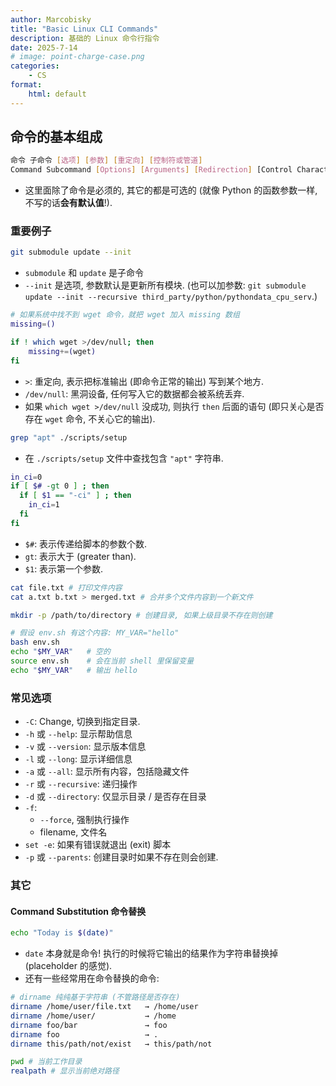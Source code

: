 ```yaml
---
author: Marcobisky
title: "Basic Linux CLI Commands"
description: 基础的 Linux 命令行指令
date: 2025-7-14
# image: point-charge-case.png
categories:
    - CS
format: 
    html: default
---
```



## 命令的基本组成

```bash
命令 子命令 [选项] [参数] [重定向] [控制符或管道]
Command Subcommand [Options] [Arguments] [Redirection] [Control Characters or Pipes]
```

- 这里面除了命令是必须的, 其它的都是可选的 (就像 Python 的函数参数一样, 不写的话**会有默认值**!).

### 重要例子


```bash
git submodule update --init
```

- `submodule` 和 `update` 是子命令
- `--init` 是选项, 参数默认是更新所有模块. (也可以加参数: `git submodule update --init --recursive third_party/python/pythondata_cpu_serv`.)

```sh
# 如果系统中找不到 wget 命令，就把 wget 加入 missing 数组
missing=()

if ! which wget >/dev/null; then
    missing+=(wget)
fi
```

- `>`: 重定向, 表示把标准输出 (即命令正常的输出) 写到某个地方.
- `/dev/null`: 黑洞设备, 任何写入它的数据都会被系统丢弃.
- 如果 `which wget >/dev/null` 没成功, 则执行 `then` 后面的语句 (即只关心是否存在 `wget` 命令, 不关心它的输出).

```bash
grep "apt" ./scripts/setup
```

- 在 `./scripts/setup` 文件中查找包含 `"apt"` 字符串.

```bash
in_ci=0
if [ $# -gt 0 ] ; then
  if [ $1 == "-ci" ] ; then
    in_ci=1
  fi
fi
```

- `$#`: 表示传递给脚本的参数个数.
- `gt`: 表示大于 (greater than).
- `$1`: 表示第一个参数.

```bash
cat file.txt # 打印文件内容
cat a.txt b.txt > merged.txt # 合并多个文件内容到一个新文件
```

```bash
mkdir -p /path/to/directory # 创建目录, 如果上级目录不存在则创建
```

```bash
# 假设 env.sh 有这个内容: MY_VAR="hello"
bash env.sh
echo "$MY_VAR"   # 空的
source env.sh    # 会在当前 shell 里保留变量
echo "$MY_VAR"   # 输出 hello
```


### 常见选项

- `-C`: Change, 切换到指定目录.
- `-h` 或 `--help`: 显示帮助信息
- `-v` 或 `--version`: 显示版本信息
- `-l` 或 `--long`: 显示详细信息
- `-a` 或 `--all`: 显示所有内容，包括隐藏文件
- `-r` 或 `--recursive`: 递归操作
- `-d` 或 `--directory`: 仅显示目录 / 是否存在目录
- `-f`: 
    - `--force`, 强制执行操作
    - filename, 文件名
- `set -e`: 如果有错误就退出 (exit) 脚本
- `-p` 或 `--parents`: 创建目录时如果不存在则会创建.

### 其它

#### Command Substitution 命令替换

```bash
echo "Today is $(date)"
```

- `date` 本身就是命令! 执行的时候将它输出的结果作为字符串替换掉 (placeholder 的感觉).
- 还有一些经常用在命令替换的命令:

```bash
# dirname 纯纯基于字符串 (不管路径是否存在)
dirname /home/user/file.txt   → /home/user
dirname /home/user/           → /home
dirname foo/bar               → foo
dirname foo                   → .
dirname this/path/not/exist   → this/path/not
```

```bash
pwd # 当前工作目录
realpath # 显示当前绝对路径
```
